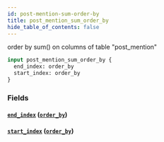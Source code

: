 ```yaml
---
id: post-mention-sum-order-by
title: post_mention_sum_order_by
hide_table_of_contents: false
---
```



order by sum() on columns of table "post_mention"

```graphql
input post_mention_sum_order_by {
  end_index: order_by
  start_index: order_by
}
```


### Fields

#### [`end_index`](#) ([`order_by`](../enums/order-by))




#### [`start_index`](#) ([`order_by`](../enums/order-by))






